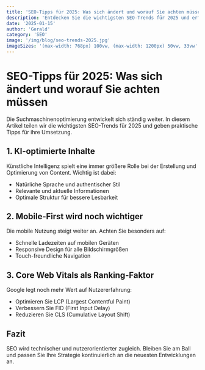 ```yaml
---
title: 'SEO-Tipps für 2025: Was sich ändert und worauf Sie achten müssen'
description: 'Entdecken Sie die wichtigsten SEO-Trends für 2025 und erfahren Sie, wie Sie Ihre Website für die Zukunft optimieren können.'
date: '2025-01-15'
author: 'Gerald'
category: 'SEO'
image: '/img/blog/seo-trends-2025.jpg'
imageSizes: '(max-width: 768px) 100vw, (max-width: 1200px) 50vw, 33vw'
---
```


# SEO-Tipps für 2025: Was sich ändert und worauf Sie achten müssen

Die Suchmaschinenoptimierung entwickelt sich ständig weiter. In diesem Artikel teilen wir die wichtigsten SEO-Trends für 2025 und geben praktische Tipps für ihre Umsetzung.

## 1. KI-optimierte Inhalte

Künstliche Intelligenz spielt eine immer größere Rolle bei der Erstellung und Optimierung von Content. Wichtig ist dabei:

- Natürliche Sprache und authentischer Stil
- Relevante und aktuelle Informationen
- Optimale Struktur für bessere Lesbarkeit

## 2. Mobile-First wird noch wichtiger

Die mobile Nutzung steigt weiter an. Achten Sie besonders auf:

- Schnelle Ladezeiten auf mobilen Geräten
- Responsive Design für alle Bildschirmgrößen
- Touch-freundliche Navigation

## 3. Core Web Vitals als Ranking-Faktor

Google legt noch mehr Wert auf Nutzererfahrung:

- Optimieren Sie LCP (Largest Contentful Paint)
- Verbessern Sie FID (First Input Delay)
- Reduzieren Sie CLS (Cumulative Layout Shift)

## Fazit

SEO wird technischer und nutzerorientierter zugleich. Bleiben Sie am Ball und passen Sie Ihre Strategie kontinuierlich an die neuesten Entwicklungen an.
